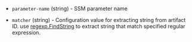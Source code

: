 <!-- Code generated from the comments of the Config struct in post-processor/ssm/postprocessor.go; DO NOT EDIT MANUALLY -->

- `parameter-name` (string) - SSM parameter name

- `matcher` (string) - Configuration value for extracting string from artifact ID.
  use [regexp.FindString](https://pkg.go.dev/regexp#Regexp.FindString) to extract string that match specified regular expression.

<!-- End of code generated from the comments of the Config struct in post-processor/ssm/postprocessor.go; -->
